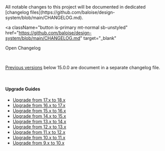 
<Meta title="Changelog" />

<Banner label="Changelog" />

<Lead>
  All notable changes to this project will be documented in dedicated [changelog
  files](https://github.com/baloise/design-system/blob/main/CHANGELOG.md).
</Lead>

<a
  className="button is-primary mt-normal sb-unstyled"
  href="https://github.com/baloise/design-system/blob/main/CHANGELOG.md"
  target="_blank"
>
  Open Changelog
</a>

<br />

<InfoQuote>

[Previous versions](https://github.com/baloise/design-system/blob/main/CHANGELOG_OLD.md) below 15.0.0 are document in
a separate changelog file.

</InfoQuote>

<br />

#### Upgrade Guides

- [Upgrade from 17.x to 18.x](?path=/docs/development-upgrade-guides-updating-to-v18--documentation)
- [Upgrade from 16.x to 17.x](?path=/docs/development-upgrade-guides-updating-to-v17--documentation)
- [Upgrade from 15.x to 16.x](?path=/docs/development-upgrade-guides-updating-to-v16--documentation)
- [Upgrade from 14.x to 15.x](?path=/docs/development-upgrade-guides-updating-to-v15--documentation)
- [Upgrade from 13.x to 14.x](?path=/docs/development-upgrade-guides-updating-to-v14--documentation)
- [Upgrade from 12.x to 13.x](?path=/docs/development-upgrade-guides-updating-to-v13--documentation)
- [Upgrade from 11.x to 12.x](?path=/docs/development-upgrade-guides-updating-to-v12--documentation)
- [Upgrade from 10.x to 11.x](?path=/docs/development-upgrade-guides-updating-to-v11--documentation)
- [Upgrade from 9.x to 10.x](?path=/docs/development-upgrade-guides-updating-to-v10--documentation)

<Footer>
  <LinkCards>
    <LinkCard
      pageTitle={'Development/Getting Started'}
      label={'Development'}
      description={'Getting Started with HTML, Angular or React'}
    />
    <LinkCard
      label={'Contributing'}
      pageTitle={'Contributing/Overview'}
      description={'Be part of the Design System Community'}
    />
  </LinkCards>
</Footer>
